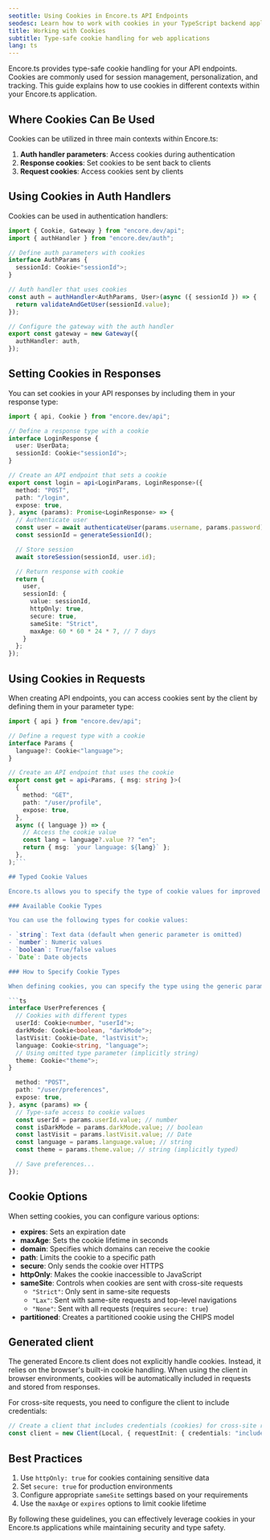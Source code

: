 ```yaml
---
seotitle: Using Cookies in Encore.ts API Endpoints
seodesc: Learn how to work with cookies in your TypeScript backend applications built with Encore.ts
title: Working with Cookies
subtitle: Type-safe cookie handling for web applications
lang: ts
---
```


Encore.ts provides type-safe cookie handling for your API endpoints. Cookies are commonly used for session management, personalization, and tracking. This guide explains how to use cookies in different contexts within your Encore.ts application.

## Where Cookies Can Be Used

Cookies can be utilized in three main contexts within Encore.ts:

1. **Auth handler parameters**: Access cookies during authentication
2. **Response cookies**: Set cookies to be sent back to clients
3. **Request cookies**: Access cookies sent by clients

## Using Cookies in Auth Handlers

Cookies can be used in authentication handlers:

```ts
import { Cookie, Gateway } from "encore.dev/api";
import { authHandler } from "encore.dev/auth";

// Define auth parameters with cookies
interface AuthParams {
  sessionId: Cookie<"sessionId">;
}

// Auth handler that uses cookies
const auth = authHandler<AuthParams, User>(async ({ sessionId }) => {
  return validateAndGetUser(sessionId.value);
});

// Configure the gateway with the auth handler
export const gateway = new Gateway({
  authHandler: auth,
});
```

## Setting Cookies in Responses

You can set cookies in your API responses by including them in your response type:

```ts
import { api, Cookie } from "encore.dev/api";

// Define a response type with a cookie
interface LoginResponse {
  user: UserData;
  sessionId: Cookie<"sessionId">;
}

// Create an API endpoint that sets a cookie
export const login = api<LoginParams, LoginResponse>({
  method: "POST",
  path: "/login",
  expose: true,
}, async (params): Promise<LoginResponse> => {
  // Authenticate user
  const user = await authenticateUser(params.username, params.password);
  const sessionId = generateSessionId();

  // Store session
  await storeSession(sessionId, user.id);

  // Return response with cookie
  return {
    user,
    sessionId: {
      value: sessionId,
      httpOnly: true,
      secure: true,
      sameSite: "Strict",
      maxAge: 60 * 60 * 24 * 7, // 7 days
    }
  };
});
```

## Using Cookies in Requests

When creating API endpoints, you can access cookies sent by the client by defining them in your parameter type:

```ts
import { api } from "encore.dev/api";

// Define a request type with a cookie
interface Params {
  language?: Cookie<"language">;
}

// Create an API endpoint that uses the cookie
export const get = api<Params, { msg: string }>(
  {
    method: "GET",
    path: "/user/profile",
    expose: true,
  },
  async ({ language }) => {
    // Access the cookie value
    const lang = language?.value ?? "en";
    return { msg: `your language: ${lang}` };
  },
);```

## Typed Cookie Values

Encore.ts allows you to specify the type of cookie values for improved type safety. By default, cookie values are strings, but you can define cookies with different data types. If you omit the type parameter, Encore.ts will automatically use `string` as the type.

### Available Cookie Types

You can use the following types for cookie values:

- `string`: Text data (default when generic parameter is omitted)
- `number`: Numeric values
- `boolean`: True/false values
- `Date`: Date objects

### How to Specify Cookie Types

When defining cookies, you can specify the type using the generic parameter:

```ts
interface UserPreferences {
  // Cookies with different types
  userId: Cookie<number, "userId">;
  darkMode: Cookie<boolean, "darkMode">;
  lastVisit: Cookie<Date, "lastVisit">;
  language: Cookie<string, "language">;
  // Using omitted type parameter (implicitly string)
  theme: Cookie<"theme">;
}

  method: "POST",
  path: "/user/preferences",
  expose: true,
}, async (params) => {
  // Type-safe access to cookie values
  const userId = params.userId.value; // number
  const isDarkMode = params.darkMode.value; // boolean
  const lastVisit = params.lastVisit.value; // Date
  const language = params.language.value; // string
  const theme = params.theme.value; // string (implicitly typed)

  // Save preferences...
});
```

## Cookie Options

When setting cookies, you can configure various options:

- **expires**: Sets an expiration date
- **maxAge**: Sets the cookie lifetime in seconds
- **domain**: Specifies which domains can receive the cookie
- **path**: Limits the cookie to a specific path
- **secure**: Only sends the cookie over HTTPS
- **httpOnly**: Makes the cookie inaccessible to JavaScript
- **sameSite**: Controls when cookies are sent with cross-site requests
  - `"Strict"`: Only sent in same-site requests
  - `"Lax"`: Sent with same-site requests and top-level navigations
  - `"None"`: Sent with all requests (requires `secure: true`)
- **partitioned**: Creates a partitioned cookie using the CHIPS model

## Generated client

The generated Encore.ts client does not explicitly handle cookies. Instead, it relies on the browser's built-in cookie handling. When using the client in browser environments, cookies will be automatically included in requests and stored from responses.

For cross-site requests, you need to configure the client to include credentials:

```ts
// Create a client that includes credentials (cookies) for cross-site requests
const client = new Client(Local, { requestInit: { credentials: "include" } });
```

## Best Practices

1. Use `httpOnly: true` for cookies containing sensitive data
2. Set `secure: true` for production environments
3. Configure appropriate `sameSite` settings based on your requirements
4. Use the `maxAge` or `expires` options to limit cookie lifetime

By following these guidelines, you can effectively leverage cookies in your Encore.ts applications while maintaining security and type safety.
